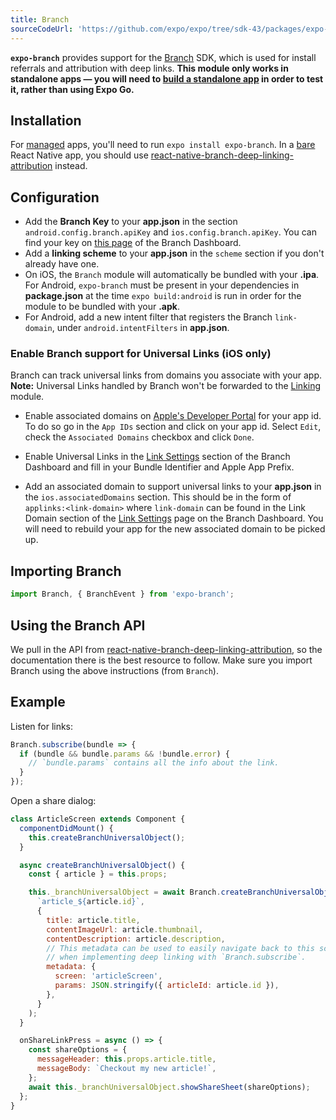 ```yaml
---
title: Branch
sourceCodeUrl: 'https://github.com/expo/expo/tree/sdk-43/packages/expo-branch'
---
```



**`expo-branch`** provides support for the [Branch](https://branch.io/) SDK, which is used for install referrals and attribution with deep links. **This module only works in standalone apps &mdash; you will need to [build a standalone app](../../../distribution/building-standalone-apps.md) in order to test it, rather than using Expo Go.**

<PlatformsSection android emulator ios simulator />

## Installation

For [managed](../../../introduction/managed-vs-bare.md#managed-workflow) apps, you'll need to run `expo install expo-branch`. In a [bare](../../../introduction/managed-vs-bare.md#bare-workflow) React Native app, you should use [react-native-branch-deep-linking-attribution](https://github.com/BranchMetrics/react-native-branch-deep-linking-attribution) instead.

## Configuration

- Add the **Branch Key** to your **app.json** in the section `android.config.branch.apiKey` and `ios.config.branch.apiKey`. You can find your key on [this page](https://dashboard.branch.io/account-settings/app) of the Branch Dashboard.
- Add a **linking scheme** to your **app.json** in the `scheme` section if you don't already have one.
- On iOS, the `Branch` module will automatically be bundled with your **.ipa**. For Android, `expo-branch` must be present in your dependencies in **package.json** at the time `expo build:android` is run in order for the module to be bundled with your **.apk**.
- For Android, add a new intent filter that registers the Branch `link-domain`, under `android.intentFilters` in **app.json**.

### Enable Branch support for Universal Links (iOS only)

Branch can track universal links from domains you associate with your app. **Note:** Universal Links handled by Branch won't be forwarded to the [Linking](linking.md) module.

- Enable associated domains on [Apple's Developer Portal](https://developer.apple.com/account/resources/identifiers/list) for your app id. To do so go in the `App IDs` section and click on your app id. Select `Edit`, check the `Associated Domains` checkbox and click `Done`.

- Enable Universal Links in the [Link Settings](https://dashboard.branch.io/link-settings) section of the Branch Dashboard and fill in your Bundle Identifier and Apple App Prefix.

- Add an associated domain to support universal links to your **app.json** in the `ios.associatedDomains` section. This should be in the form of `applinks:<link-domain>` where `link-domain` can be found in the Link Domain section of the [Link Settings](https://dashboard.branch.io/link-settings) page on the Branch Dashboard. You will need to rebuild your app for the new associated domain to be picked up.

## Importing Branch

```javascript
import Branch, { BranchEvent } from 'expo-branch';
```

## Using the Branch API

We pull in the API from [react-native-branch-deep-linking-attribution](https://github.com/BranchMetrics/react-native-branch-deep-linking-attribution#usage), so the documentation there is the best resource to follow. Make sure you import Branch using the above instructions (from `Branch`).

## Example

Listen for links:

```javascript
Branch.subscribe(bundle => {
  if (bundle && bundle.params && !bundle.error) {
    // `bundle.params` contains all the info about the link.
  }
});
```

Open a share dialog:

```javascript
class ArticleScreen extends Component {
  componentDidMount() {
    this.createBranchUniversalObject();
  }

  async createBranchUniversalObject() {
    const { article } = this.props;

    this._branchUniversalObject = await Branch.createBranchUniversalObject(
      `article_${article.id}`,
      {
        title: article.title,
        contentImageUrl: article.thumbnail,
        contentDescription: article.description,
        // This metadata can be used to easily navigate back to this screen
        // when implementing deep linking with `Branch.subscribe`.
        metadata: {
          screen: 'articleScreen',
          params: JSON.stringify({ articleId: article.id }),
        },
      }
    );
  }

  onShareLinkPress = async () => {
    const shareOptions = {
      messageHeader: this.props.article.title,
      messageBody: `Checkout my new article!`,
    };
    await this._branchUniversalObject.showShareSheet(shareOptions);
  };
}
```
